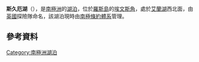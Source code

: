 {{coord|77|38|S|166|25|E|display=title}}

'''斯久厄湖'''（{{lang-en|Skua Lake}}），是[[南極洲|南極洲]]的[[湖泊|湖泊]]，位於[[羅斯島|羅斯島]]的[[埃文斯角|埃文斯角]]，處於[[艾蘭湖|艾蘭湖]]西北面，由[[英國|英國]]探險隊命名，該湖泊現時由[[南極條約體系|南極條約體系]]管理。

==參考資料==
{{usgs-gazetteer}}

{{DEFAULTSORT:Skua Lake}}
[[Category:南極洲湖泊|Category:南極洲湖泊]]


{{RossIsland-geo-stub}}